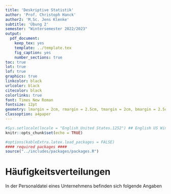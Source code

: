 ```yaml
---
title: 'Deskriptive Statistik'
author: 'Prof. Christoph Hanck'
author2: 'M.Sc. Jens Klenke'
subtitle: 'Übung 2'
semester: "Wintersemester 2022/2023"
output:
  pdf_document:
    keep_tex: yes
    template: ../template.tex
    fig_caption: yes
    number_sections: true
toc: true
lot: true
lof: true
graphics: true
linkcolor: black
urlcolor: black
citecolor: black
colorlinks: true
font: Times New Roman
fontsize: 12pt
geometry: lmargin = 2cm, rmargin = 2.5cm, tmargin = 2cm, bmargin = 2.5cm
classoption: a4paper
---
```


```r
#Sys.setlocale(locale = "English_United States.1252") ## English US Windows
knitr::opts_chunk$set(echo = TRUE)

#options(kableExtra.latex.load_packages = FALSE)
#### required packages ####
source("../includes/packages/packages.R")
```


# Häufigkeitsverteilungen

In der Personaldatei eines Unternehmens befinden sich folgende Angaben 

\begin{enumerate}[label=(\alph*)]
  \item der Vektor $X$, der die Dauer der Unternehmenszugehörigkeit (in Jahren) der Beschäftigten enthält.
$$X = \left\{ \ 9, \; 7, \; 7, \; 9, \; 8, \; 6, \; 6, \; 5, \; 8, \; 6, \; 5, \; 6, \; 7, \; 5 , \; 6, \; 5, \; 5, \; 5, \; 5, \; 5 \ \right\}
$$
\vspace*{-1.5cm}
\begin{itemize}
\item[$\;$] $\;$
\begin{enumerate}[label=(\roman*)]
  \item Erstellen Sie eine Häufigkeitstabelle der ungeordneten Urliste des Merkmals $X$. 
  \item Stellen Sie die Häufigkeitsverteilung in einem Stabdiagramm dar.
\end{enumerate}
\end{itemize}
  \item der Vektor $Y$, der die monatlichen Bruttogehälter (in Euro) der Beschäftigten beschreibt.
\begin{align*}
Y = \{ & \; 13.200, \; 18.000, \; 17.400, \; 7.200, \; 10.800, \; 7.200, \; 9.600, \; 7.400, \; 9.600, \; 2.800 , \; 9.200, \\
& \; 5.000, \; 4.800, \; 6.400, \;5.400, \; 6.800, \; 2.400, \; 2.000, \; 5.500, \; 4.000 \ \}
\end{align*}

\begin{enumerate}[label=(\roman*)]
  \item Warum ergibt in dem vorliegenden Fall eine nicht-klassierte Häufikgietstabelle wenig Sinn?
  \item Klassieren Sie den Datensatz unter Verwendung der folgenden vier rechtsgeschlossenen
Klassen: 

$$(0, 3.000], \ (3.000, 5.000], \ (5.000, 7.000] \ \text{und} \ (7.000, 20.000].$$
  \item Erstellen Sie eine Häufigkeitstabelle der klassierten Daten.
  \item Stellen Sie die Häufigkeitsverteilung in einem geeigneten Diagramm dar.

\end{enumerate}
\end{enumerate}